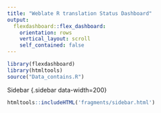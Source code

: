```yaml
---
title: "Weblate R translation Status Dashboard"
output: 
  flexdashboard::flex_dashboard:
    orientation: rows
    vertical_layout: scroll
    self_contained: false
---
```


```r
library(flexdashboard)
library(htmltools)
source("Data_contains.R")
```

Sidebar {.sidebar data-width=200}
```r
htmltools::includeHTML('fragments/sidebar.html')
```